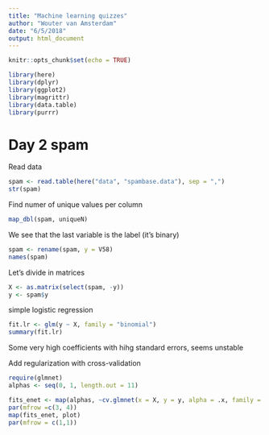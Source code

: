 ```yaml
---
title: "Machine learning quizzes"
author: "Wouter van Amsterdam"
date: "6/5/2018"
output: html_document
---
```


```r
knitr::opts_chunk$set(echo = TRUE)
```

```r
library(here)
library(dplyr)
library(ggplot2)
library(magrittr)
library(data.table)
library(purrr)
```

# Day 2 spam

Read data

```r
spam <- read.table(here("data", "spambase.data"), sep = ",")
str(spam)
```

Find numer of unique values per column

```r
map_dbl(spam, uniqueN)
```

We see that the last variable is the label (it's binary)

```r
spam <- rename(spam, y = V58)
names(spam)
```

Let's divide in matrices

```r
X <- as.matrix(select(spam, -y))
y <- spam$y
```

simple logistic regression 

```r
fit.lr <- glm(y ~ X, family = "binomial")
summary(fit.lr)
```

Some very high coefficients with hihg standard errors, seems unstable

Add regularization with cross-validation

```r
require(glmnet)
alphas <- seq(0, 1, length.out = 11)

fits_enet <- map(alphas, ~cv.glmnet(x = X, y = y, alpha = .x, family = "binomial"))
par(mfrow =c(3, 4))
map(fits_enet, plot)
par(mfrow = c(1,1))
```

